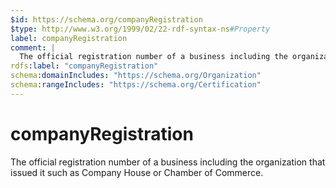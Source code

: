 ```yaml
---
$id: https://schema.org/companyRegistration
$type: http://www.w3.org/1999/02/22-rdf-syntax-ns#Property
label: companyRegistration
comment: |
  The official registration number of a business including the organization that issued it such as Company House or Chamber of Commerce.
rdfs:label: "companyRegistration"
schema:domainIncludes: "https://schema.org/Organization"
schema:rangeIncludes: "https://schema.org/Certification"
---
```


# companyRegistration

The official registration number of a business including the organization that issued it such as Company House or Chamber of Commerce.


